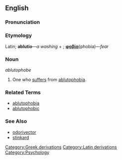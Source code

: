 ==English==

===Pronunciation===
{{substub}}

===Etymology===
Latin; '''ablutio'''&mdash;''a washing'' + {{Gr.}}; '''[[φοβία]]'''(phobia)&mdash;''fear''

===Noun===
''ablutophobe''

# One who [[suffer|suffers]] from [[ablutophobia]].

===Related Terms===
* [[ablutophobia]]
* [[ablutophobic]]

===See Also===
* [[odorivector]]
* [[stinkard]]

[[Category:Greek derivations]]
[[Category:Latin derivations]]
[[Category:Psychology]]